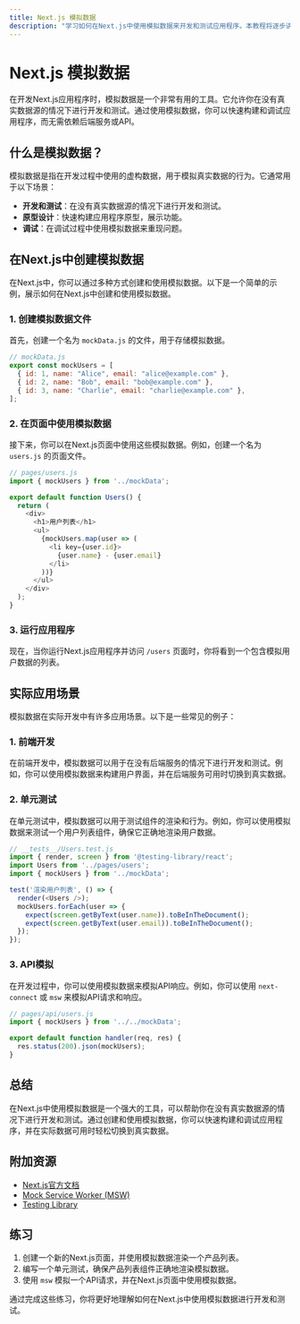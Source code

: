 ```yaml
---
title: Next.js 模拟数据
description: "学习如何在Next.js中使用模拟数据来开发和测试应用程序。本教程将逐步讲解如何创建和使用模拟数据，并提供实际案例。"
---
```


# Next.js 模拟数据

在开发Next.js应用程序时，模拟数据是一个非常有用的工具。它允许你在没有真实数据源的情况下进行开发和测试。通过使用模拟数据，你可以快速构建和调试应用程序，而无需依赖后端服务或API。

## 什么是模拟数据？

模拟数据是指在开发过程中使用的虚构数据，用于模拟真实数据的行为。它通常用于以下场景：

- **开发和测试**：在没有真实数据源的情况下进行开发和测试。
- **原型设计**：快速构建应用程序原型，展示功能。
- **调试**：在调试过程中使用模拟数据来重现问题。

## 在Next.js中创建模拟数据

在Next.js中，你可以通过多种方式创建和使用模拟数据。以下是一个简单的示例，展示如何在Next.js中创建和使用模拟数据。

### 1. 创建模拟数据文件

首先，创建一个名为 `mockData.js` 的文件，用于存储模拟数据。

```javascript
// mockData.js
export const mockUsers = [
  { id: 1, name: "Alice", email: "alice@example.com" },
  { id: 2, name: "Bob", email: "bob@example.com" },
  { id: 3, name: "Charlie", email: "charlie@example.com" },
];
```

### 2. 在页面中使用模拟数据

接下来，你可以在Next.js页面中使用这些模拟数据。例如，创建一个名为 `users.js` 的页面文件。

```javascript
// pages/users.js
import { mockUsers } from '../mockData';

export default function Users() {
  return (
    <div>
      <h1>用户列表</h1>
      <ul>
        {mockUsers.map(user => (
          <li key={user.id}>
            {user.name} - {user.email}
          </li>
        ))}
      </ul>
    </div>
  );
}
```

### 3. 运行应用程序

现在，当你运行Next.js应用程序并访问 `/users` 页面时，你将看到一个包含模拟用户数据的列表。

## 实际应用场景

模拟数据在实际开发中有许多应用场景。以下是一些常见的例子：

### 1. 前端开发

在前端开发中，模拟数据可以用于在没有后端服务的情况下进行开发和测试。例如，你可以使用模拟数据来构建用户界面，并在后端服务可用时切换到真实数据。

### 2. 单元测试

在单元测试中，模拟数据可以用于测试组件的渲染和行为。例如，你可以使用模拟数据来测试一个用户列表组件，确保它正确地渲染用户数据。

```javascript
// __tests__/Users.test.js
import { render, screen } from '@testing-library/react';
import Users from '../pages/users';
import { mockUsers } from '../mockData';

test('渲染用户列表', () => {
  render(<Users />);
  mockUsers.forEach(user => {
    expect(screen.getByText(user.name)).toBeInTheDocument();
    expect(screen.getByText(user.email)).toBeInTheDocument();
  });
});
```

### 3. API模拟

在开发过程中，你可以使用模拟数据来模拟API响应。例如，你可以使用 `next-connect` 或 `msw` 来模拟API请求和响应。

```javascript
// pages/api/users.js
import { mockUsers } from '../../mockData';

export default function handler(req, res) {
  res.status(200).json(mockUsers);
}
```

## 总结

在Next.js中使用模拟数据是一个强大的工具，可以帮助你在没有真实数据源的情况下进行开发和测试。通过创建和使用模拟数据，你可以快速构建和调试应用程序，并在实际数据可用时轻松切换到真实数据。

## 附加资源

- [Next.js官方文档](https://nextjs.org/docs)
- [Mock Service Worker (MSW)](https://mswjs.io/)
- [Testing Library](https://testing-library.com/)

## 练习

1. 创建一个新的Next.js页面，并使用模拟数据渲染一个产品列表。
2. 编写一个单元测试，确保产品列表组件正确地渲染模拟数据。
3. 使用 `msw` 模拟一个API请求，并在Next.js页面中使用模拟数据。

通过完成这些练习，你将更好地理解如何在Next.js中使用模拟数据进行开发和测试。